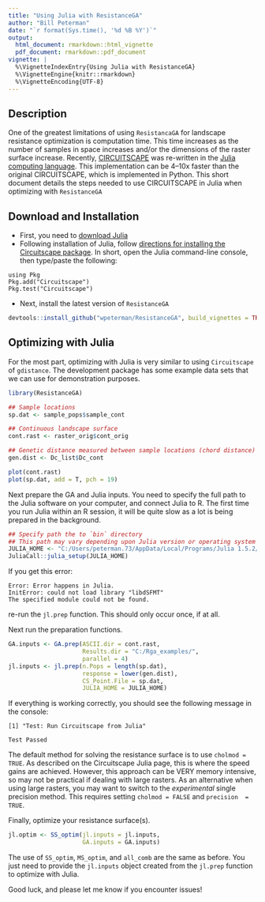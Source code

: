 ```yaml
---
title: "Using Julia with ResistanceGA"
author: "Bill Peterman"
date: "`r format(Sys.time(), '%d %B %Y')`"
output:
  html_document: rmarkdown::html_vignette
  pdf_document: rmarkdown::pdf_document
vignette: |
  %\VignetteIndexEntry{Using Julia with ResistanceGA} 
  %\VignetteEngine{knitr::rmarkdown} 
  %\VignetteEncoding{UTF-8}
---
```


## Description
One of the greatest limitations of using `ResistancaGA` for landscape resistance optimization is computation time. This time increases as the number of samples in space increases and/or the dimensions of the raster surface increase. Recently, [CIRCUITSCAPE](https://circuitscape.org/ "Link to CIRCUITSCAPE") was re-written in the [Julia computing language](https://julialang.org/ "Julia Homepage"). This implementation can be 4–10x faster than the original CIRCUITSCAPE, which is implemented in Python. This short document details the steps needed to use CIRCUITSCAPE in Julia when optimizing with `ResistanceGA` 

## Download and Installation
 * First, you need to [download Julia](https://julialang.org/downloads/ "Julia Download")  
 * Following installation of Julia, follow [directions for installing the Circuitscape package](https://github.com/Circuitscape/Circuitscape.jl). In short, open the Julia command-line console, then type/paste the following:
 ```
 using Pkg
 Pkg.add("Circuitscape")
 Pkg.test("Circuitscape")
 ```
 
 * Next, install the latest version of `ResistanceGA`  
```r
devtools::install_github("wpeterman/ResistanceGA", build_vignettes = TRUE)
```

## Optimizing with Julia
For the most part, optimizing with Julia is very similar to using `Circuitscape` of `gdistance`. The development package has some example data sets that we can use for demonstration purposes.
```r
library(ResistanceGA)

## Sample locations
sp.dat <- sample_pops$sample_cont 

## Continuous landscape surface
cont.rast <- raster_orig$cont_orig

## Genetic distance measured between sample locations (chord distance)
gen.dist <- Dc_list$Dc_cont

plot(cont.rast)
plot(sp.dat, add = T, pch = 19)
```

Next prepare the GA and Julia inputs. You need to specify the full path to the Julia software on your computer, and connect Julia to R. The first time you run Julia within an R session, it will be quite slow as a lot is being prepared in the background.
```r
## Specify path the to `bin` directory
## This path may vary depending upon Julia version or operating system
JULIA_HOME <- "C:/Users/peterman.73/AppData/Local/Programs/Julia 1.5.2/bin/"
JuliaCall::julia_setup(JULIA_HOME)
```

If you get this error:  
```
Error: Error happens in Julia.
InitError: could not load library "libdSFMT"
The specified module could not be found.
```
re-run the `jl.prep` function. This should only occur once, if at all. 

Next run the preparation functions.
```r
GA.inputs <- GA.prep(ASCII.dir = cont.rast,
                     Results.dir = "C:/Rga_examples/",
                     parallel = 4)
jl.inputs <- jl.prep(n.Pops = length(sp.dat),
                     response = lower(gen.dist),
                     CS_Point.File = sp.dat,
                     JULIA_HOME = JULIA_HOME)
```


If everything is working correctly, you should see the following message in the console:
```
[1] "Test: Run Circuitscape from Julia"

Test Passed
```

The default method for solving the resistance surface is to use `cholmod = TRUE`. As described on the Circuitscape Julia page, this is where the speed gains are achieved. However, this approach can be VERY memory intensive, so may not be practical if dealing with large rasters. As an alternative when using large rasters, you may want to switch to the *experimental* single precision method. This requires setting `cholmod = FALSE` and `precision  = TRUE`.

Finally, optimize your resistance surface(s). 
```r
jl.optim <- SS_optim(jl.inputs = jl.inputs,
                     GA.inputs = GA.inputs)
```

The use of `SS_optim`, `MS_optim`, and `all_comb` are the same as before. You just need to provide the `jl.inputs` object created from the `jl.prep` function to optimize with Julia.

Good luck, and please let me know if you encounter issues!
